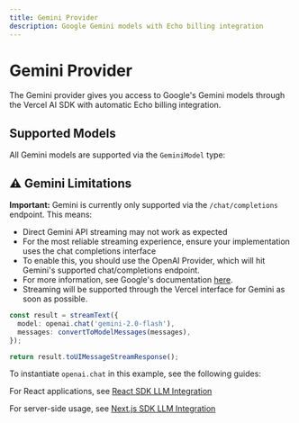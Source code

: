 ```yaml
---
title: Gemini Provider
description: Google Gemini models with Echo billing integration
---
```


# Gemini Provider

The Gemini provider gives you access to Google's Gemini models through the Vercel AI SDK with automatic Echo billing integration.

## Supported Models

All Gemini models are supported via the `GeminiModel` type:

<ModelTable path="../sdk/ts/src/supported-models/chat/gemini.ts" />

## ⚠️ Gemini Limitations

**Important:** Gemini is currently only supported via the `/chat/completions` endpoint. This means:

- Direct Gemini API streaming may not work as expected
- For the most reliable streaming experience, ensure your implementation uses the chat completions interface
- To enable this, you should use the OpenAI Provider, which will hit Gemini's supported chat/completions endpoint.
- For more information, see Google's documentation [here](https://cloud.google.com/vertex-ai/generative-ai/docs/samples/generativeaionvertexai-gemini-chat-completions-non-streaming).
- Streaming will be supported through the Vercel interface for Gemini as soon as possible.

```typescript
const result = streamText({
  model: openai.chat('gemini-2.0-flash'),
  messages: convertToModelMessages(messages),
});

return result.toUIMessageStreamResponse();
```

To instantiate `openai.chat` in this example, see the following guides:

For React applications, see [React SDK LLM Integration](/docs/react-sdk/llm-integration)

For server-side usage, see [Next.js SDK LLM Integration](/docs/next-sdk/llm-integration)
